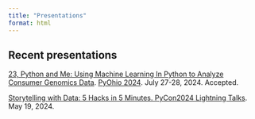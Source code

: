 ```yaml
---
title: "Presentations"
format: html
---
```


## Recent presentations

[23, Python and Me: Using Machine Learning In Python to Analyze Consumer Genomics Data](https://docs.google.com/document/d/1u-POTN2kxyulHsJEoiUkJ8La1rRWkrA92gAvDefeH_8/edit?usp=sharing). [PyOhio 2024](https://www.pyohio.org/2024/program/talks/23-python-and-me-using-machine-learning-in-python-to-analyze/). July 27-28, 2024.  Accepted.


[Storytelling with Data: 5 Hacks in 5 Minutes. PyCon2024 Lightning Talks](https://docs.google.com/presentation/d/1fWj2_XEh698xo6BKd7uGguoNC7uA19g_BMVzkTUJVQA/edit#slide=id.p).  May 19, 2024.